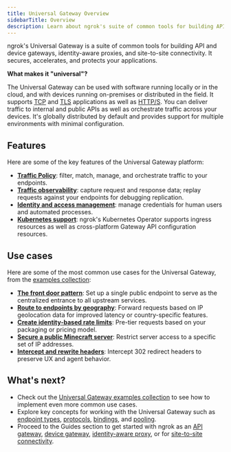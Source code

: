 ```yaml
---
title: Universal Gateway Overview
sidebarTitle: Overview
description: Learn about ngrok's suite of common tools for building API and device gateways, identity-aware proxies, and site-to-site connectivity.
---
```


ngrok's Universal Gateway is a suite of common tools for building API and device gateways, identity-aware proxies, and site-to-site connectivity.
It secures, accelerates, and protects your applications.

**What makes it "universal"?**

The Universal Gateway can be used with software running locally or in the cloud, and with devices running on-premises or distributed in the field.
It supports [TCP](/universal-gateway/tcp/) and [TLS](/universal-gateway/tls/) applications as well as [HTTP/S](/universal-gateway/http/).
You can deliver traffic to internal and public APIs as well as orchestrate traffic across your devices.
It's globally distributed by default and provides support for multiple environments with minimal configuration.

## Features

Here are some of the key features of the Universal Gateway platform:

- [**Traffic Policy**](/traffic-policy/): filter, match, manage, and orchestrate traffic to your endpoints.
- [**Traffic observability**](/obs/): capture request and response data; replay requests against your endpoints for debugging replication.
- [**Identity and access management**](/iam/): manage credentials for human users and automated processes.
- [**Kubernetes support**](/k8s/): ngrok's Kubernetes Operator supports ingress resources as well as cross-platform Gateway API configuration resources.

## Use cases

Here are some of the most common use cases for the Universal Gateway, from the [examples collection](/universal-gateway/examples/):

- [**The front door pattern**](/universal-gateway/examples/front-door-pattern/): Set up a single public endpoint to serve as the centralized entrance to all upstream services.
- [**Route to endpoints by geography**](/universal-gateway/examples/route-by-geography/): Forward requests based on IP geolocation data for improved latency or country-specific features.
- [**Create identity-based rate limits**](/universal-gateway/examples/pre-tier-requests/): Pre-tier requests based on your packaging or pricing model.
- [**Secure a public Minecraft server**](/universal-gateway/examples/minecraft/): Restrict server access to a specific set of IP addresses.
- [**Intercept and rewrite headers**](/universal-gateway/examples/rewrite-headers-redirects/): Intercept 302 redirect headers to preserve UX and agent behavior.

## What's next?

- Check out the [Universal Gateway examples collection](/universal-gateway/examples/) to see how to implement even more common use cases.
- Explore key concepts for working with the Universal Gateway such as [endpoint types](/universal-gateway/types/), [protocols](/universal-gateway/protocols/), [bindings](/universal-gateway/bindings/), and [pooling](/universal-gateway/endpoint-pooling/).
- Proceed to the Guides section to get started with ngrok as an [API gateway](/guides/api-gateway/get-started/), [device gateway](/guides/device-gateway/agent/), [identity-aware proxy](/guides/identity-aware-proxy/securing-with-oauth/), or for [site-to-site connectivity](/guides/identity-aware-proxy/securing-with-oauth/).
